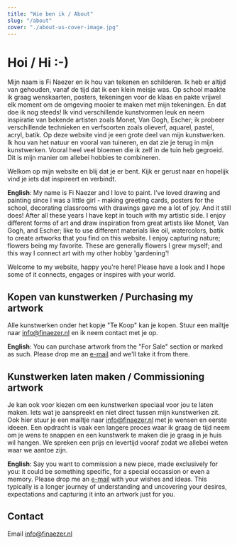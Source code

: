 ```yaml
---
title: "Wie ben ik / About"
slug: "/about"
cover: "./about-us-cover-image.jpg"
---
```


# Hoi / Hi :-)

Mijn naam is Fi Naezer en ik hou van tekenen en schilderen. Ik heb er altijd van gehouden, vanaf de tijd dat ik een klein meisje was. Op school maakte ik graag wenskaarten, posters, tekeningen voor de klaas en pakte vrijwel elk moment om de omgeving mooier te maken met mijn tekeningen. En dat doe ik nog steeds! Ik vind verschillende kunstvormen leuk en neem inspiratie van bekende artisten zoals Monet, Van Gogh, Escher; ik probeer verschillende technieken en verfsoorten zoals olieverf, aquarel, pastel, acryl, batik. Op deze website vind je een grote deel van mijn kunstwerken. Ik hou van het natuur en vooral van tuineren, en dat zie je terug in mijn kunstwerken. Vooral heel veel bloemen die ik zelf in de tuin heb gegroeid. Dit is mijn manier om allebei hobbies te combineren.

Welkom op mijn website en blij dat je er bent. Kijk er gerust naar en hopelijk vind je iets dat inspireert en verbindt.



**English**: My name is Fi Naezer and I love to paint. I've loved drawing and painting since I was a little girl - making greeting cards, posters for the school, decorating classrooms with drawings gave me a lot of joy. And it still does! After all these years I have kept in touch with my artistic side. I enjoy different forms of art and draw inspiration from great artists like Monet, Van Gogh, and Escher; like to use different materials like oil, watercolors, batik to create artworks that you find on this website. I enjoy capturing nature; flowers being my favorite. These are generally flowers I grew myself; and this way I connect art with my other hobby 'gardening'!

Welcome to my website, happy you're here! Please have a look and I hope some of it connects, engages or inspires with your world.

## Kopen van kunstwerken / Purchasing my artwork
Alle kunstwerken onder het kopje "Te Koop" kan je kopen. Stuur een mailtje naar [info@finaezer.nl](mailto:info@finaezer.nl) en ik neem contact met je op.


**English**: You can purchase artwork from the "For Sale" section or marked as such. Please drop me an [e-mail](mailto:info@finaezer.nl) and we'll take it from there.
        
## Kunstwerken laten maken / Commissioning artwork
Je kan ook voor kiezen om een kunstwerken speciaal voor jou te laten maken. Iets wat je aanspreekt en niet direct tussen mijn kunstwerken zit. Ook hier stuur je een mailtje naar [info@finaezer.nl](mailto:info@finaezer.nl) met je wensen en eerste ideeen. Een opdracht is vaak een langere proces waar ik graag de tijd neem om je wens te snappen en een kunstwerk te maken die je graag in je huis wil hangen. We spreken een prijs en levertijd vooraf zodat we allebei weten waar we aantoe zijn.


**English**: Say you want to commission a new piece, made exclusively for you: it could be something specific, for a special occassion or even a memory. Please drop me an [e-mail](mailto:info@finaezer.nl) with your wishes and ideas. This typically is a longer journey of understanding and uncovering your desires, expectations and capturing it into an artwork just for you.

## Contact
Email [info@finaezer.nl](mailto:info@finaezer.nl) 